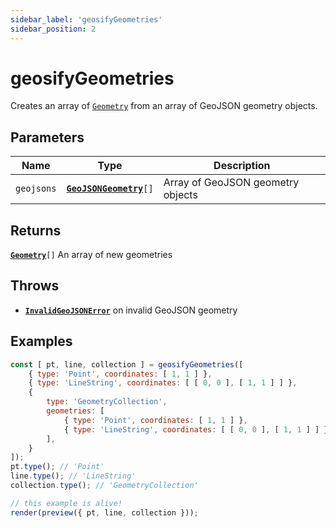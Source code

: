 ```yaml
---
sidebar_label: 'geosifyGeometries'
sidebar_position: 2
---
```


# geosifyGeometries

Creates an array of [`Geometry`](../types/Geometry/index.mdx) from an array of GeoJSON geometry objects.

## Parameters

| Name | Type | Description |
| --- | :-: | --- |
| `geojsons` | [**`GeoJSONGeometry`**](https://datatracker.ietf.org/doc/html/rfc7946#section-3.1)`[]` | Array of GeoJSON geometry objects |

## Returns

[**`Geometry`**](../types/Geometry/index.mdx)`[]` An array of new geometries

## Throws

- [**`InvalidGeoJSONError`**](../types/errors.mdx#InvalidGeoJSONError) on invalid GeoJSON geometry

## Examples

```js live noInline
const [ pt, line, collection ] = geosifyGeometries([
    { type: 'Point', coordinates: [ 1, 1 ] },
    { type: 'LineString', coordinates: [ [ 0, 0 ], [ 1, 1 ] ] },
    {
        type: 'GeometryCollection',
        geometries: [
            { type: 'Point', coordinates: [ 1, 1 ] },
            { type: 'LineString', coordinates: [ [ 0, 0 ], [ 1, 1 ] ] },
        ],
    }
]);
pt.type(); // 'Point'
line.type(); // 'LineString'
collection.type(); // 'GeometryCollection'

// this example is alive!
render(preview({ pt, line, collection }));
```
